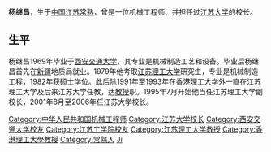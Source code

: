{{about||其他同名人物|杨继昌}}
{{blpunsourced|time=2019-12-29}}
'''杨继昌'''{{BD|1946年|1月|}}，生于[[中国|中国]][[江苏|江苏]][[常熟|常熟]]，曾是一位机械工程师、并担任过[[江苏大学|江苏大学]]的校长。

==生平==
杨继昌1969年毕业于[[西安交通大学|西安交通大学]]，其专业是机械制造工艺和设备。毕业后杨继昌首先在[[新疆|新疆]]地质局就业。1979年他考取[[江苏理工大学|江苏理工大学]]研究生，专业是机械制造工程，1982年获[[硕士|硕士]]学位。此后除1991年至1993年在[[香港理工大学|香港理工大学]]外一直在江苏理工大学及后来江苏大学任教，达[[教授|教授]]职。1995年7月开始他当任江苏理工大学副校长，2001年8月至2006年任江苏大学校长。

{{china-bio-stub}}
{{Authority control}}
{{DEFAULTSORT:Yang jichang}}
[[Category:中华人民共和国机械工程师|Category:中华人民共和国机械工程师]]
[[Category:江苏大学校长|Category:江苏大学校长]]
[[Category:西安交通大学校友|Category:西安交通大学校友]]
[[Category:江苏工学院校友|Category:江苏工学院校友]]
[[Category:江苏理工大学教授|Category:江苏理工大学教授]]
[[Category:香港理工大學教授|Category:香港理工大學教授]]
[[Category:常熟人|Category:常熟人]]
[[Category:楊姓|Ji]]